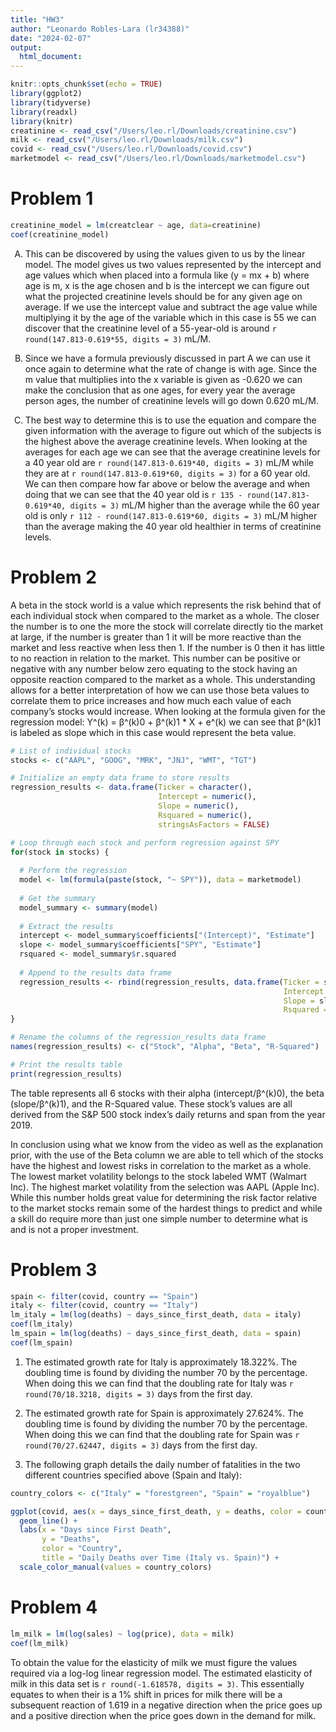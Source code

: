 ```yaml
---
title: "HW3"
author: "Leonardo Robles-Lara (lr34388)"
date: "2024-02-07"
output: 
  html_document:
---
```


```r
knitr::opts_chunk$set(echo = TRUE)
library(ggplot2)
library(tidyverse)
library(readxl)
library(knitr)
creatinine <- read_csv("/Users/leo.rl/Downloads/creatinine.csv")
milk <- read_csv("/Users/leo.rl/Downloads/milk.csv")
covid <- read_csv("/Users/leo.rl/Downloads/covid.csv")
marketmodel <- read_csv("/Users/leo.rl/Downloads/marketmodel.csv")
```


# Problem 1

```r
creatinine_model = lm(creatclear ~ age, data=creatinine)
coef(creatinine_model)
```

A) 
This can be discovered by using the values given to us by the linear model. The model gives us two values represented by the intercept and age values which when placed into a formula like (y = mx + b) where age is m, x is the age chosen and b is the intercept we can figure out what the projected creatinine levels should be for any given age on average. If we use the intercept value and subtract the age value while multiplying it by the age of the variable which in this case is 55 we can discover that the creatinine level of a 55-year-old is around `r round(147.813-0.619*55, digits = 3)` mL/M.

B)
Since we have a formula previously discussed in part A we can use it once again to determine what the rate of change is with age. Since the m value that multiplies into the x variable is given as -0.620 we can make the conclusion that as one ages, for every year the average person ages, the number of creatinine levels will go down 0.620 mL/M.  

C) 
The best way to determine this is to use the equation and compare the given information with the average to figure out which of the subjects is the highest above the average creatinine levels. When looking at the averages for each age we can see that the average creatinine levels for a 40 year old are `r round(147.813-0.619*40, digits = 3)` mL/M while they are at `r round(147.813-0.619*60, digits = 3)` for a 60 year old. We can then compare how far above or below the average and when doing that we can see that the 40 year old is `r 135 - round(147.813-0.619*40, digits = 3)` mL/M higher than the average while the 60 year old is only `r 112 - round(147.813-0.619*60, digits = 3)` mL/M higher than the average making the 40 year old healthier in terms of creatinine levels.


# Problem 2

A beta in the stock world is a value which represents the risk behind that of each individual stock when compared to the market as a whole. The closer the number is to one the more the stock will correlate directly tio the market at large, if the number is greater than 1 it will be more reactive than the market and less reactive when less then 1. If the number is 0 then it has little to no reaction in relation to the market. This number can be positive or negative with any number below zero equating to the stock having an opposite reaction compared to the market as a whole. This understanding allows for a better interpretation of how we can use those beta values to correlate them to price increases and how much each value of each company's stocks would increase. When looking at the formula given for the regression model: Y^(k) = β^(k)0 + β^(k)1 * X + e^(k) we can see that β^(k)1 is labeled as slope which in this case would represent the beta value.


```r
# List of individual stocks
stocks <- c("AAPL", "GOOG", "MRK", "JNJ", "WMT", "TGT")

# Initialize an empty data frame to store results
regression_results <- data.frame(Ticker = character(),
                                 Intercept = numeric(),
                                 Slope = numeric(),
                                 Rsquared = numeric(),
                                 stringsAsFactors = FALSE)

# Loop through each stock and perform regression against SPY
for(stock in stocks) {
  
  # Perform the regression
  model <- lm(formula(paste(stock, "~ SPY")), data = marketmodel)
  
  # Get the summary
  model_summary <- summary(model)
  
  # Extract the results
  intercept <- model_summary$coefficients["(Intercept)", "Estimate"]
  slope <- model_summary$coefficients["SPY", "Estimate"]
  rsquared <- model_summary$r.squared
  
  # Append to the results data frame
  regression_results <- rbind(regression_results, data.frame(Ticker = stock,
                                                             Intercept = intercept,
                                                             Slope = slope,
                                                             Rsquared = rsquared))
}

# Rename the columns of the regression_results data frame
names(regression_results) <- c("Stock", "Alpha", "Beta", "R-Squared")

# Print the results table
print(regression_results)
```

The table represents all 6 stocks with their alpha (intercept/β^(k)0), the beta (slope/β^(k)1), and the R-Squared value. These stock's values are all derived from the S&P 500 stock index's daily returns and span from the year 2019.

In conclusion using what we know from the video as well as the explanation prior, with the use of the Beta column we are able to tell which of the stocks have the highest and lowest risks in correlation to the market as a whole. The lowest market volatility belongs to the stock labeled WMT (Walmart Inc). The highest market volatility from the selection was AAPL (Apple Inc). While this number holds great value for determining the risk factor relative to the market stocks remain some of the hardest things to predict and while a skill do require more than just one simple number to determine what is and is not a proper investment.



# Problem 3

```r
spain <- filter(covid, country == "Spain")
italy <- filter(covid, country == "Italy")
lm_italy = lm(log(deaths) ~ days_since_first_death, data = italy)
coef(lm_italy)
lm_spain = lm(log(deaths) ~ days_since_first_death, data = spain)
coef(lm_spain)
```

1.
The estimated growth rate for Italy is approximately 18.322%. The doubling time is found by dividing the number 70 by the percentage. When doing this we can find that the doubling rate for Italy was `r round(70/18.3218, digits = 3)` days from the first day.


2.
The estimated growth rate for Spain is approximately 27.624%. The doubling time is found by dividing the number 70 by the percentage. When doing this we can find that the doubling rate for Spain was `r round(70/27.62447, digits = 3)` days from the first day.


3.
The following graph details the daily number of fatalities in the two different countries specified above (Spain and Italy):

```r
country_colors <- c("Italy" = "forestgreen", "Spain" = "royalblue")

ggplot(covid, aes(x = days_since_first_death, y = deaths, color = country)) + 
  geom_line() + 
  labs(x = "Days since First Death", 
       y = "Deaths", 
       color = "Country", 
       title = "Daily Deaths over Time (Italy vs. Spain)") +
  scale_color_manual(values = country_colors)
```


# Problem 4

```r
lm_milk = lm(log(sales) ~ log(price), data = milk)
coef(lm_milk)
```

To obtain the value for the elasticity of milk we must figure the values required via a log-log linear regression model. The estimated elasticity of milk in this data set is `r round(-1.618578, digits = 3)`. This essentially equates to when their is a 1% shift in prices for milk there will be a subsequent reaction of 1.619 in a negative direction when the price goes up and a positive direction when the price goes down in the demand for milk. 




